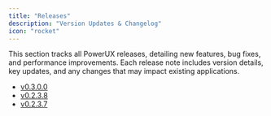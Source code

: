 ```yaml
---
title: "Releases"
description: "Version Updates & Changelog"
icon: "rocket"
---
```


This section tracks all PowerUX releases, detailing new features, bug fixes, and performance improvements. Each release note includes version details, key updates, and any changes that may impact existing applications.

- [v0.3.0.0](https://docs.powerux.app/releases/0.3.0.0)
- [v0.2.3.8](https://docs.powerux.app/releases/0.2.3.8)
- [v0.2.3.7](https://docs.powerux.app/releases/0.2.3.7)